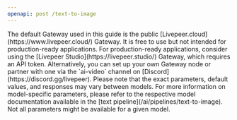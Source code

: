 ```yaml
---
openapi: post /text-to-image
---
```


<Info>
  The default Gateway used in this guide is the public
  [Livepeer.cloud](https://www.livepeer.cloud/) Gateway. It is free to use but
  not intended for production-ready applications. For production-ready
  applications, consider using the [Livepeer Studio](https://livepeer.studio/)
  Gateway, which requires an API token. Alternatively, you can set up your own
  Gateway node or partner with one via the `ai-video` channel on
  [Discord](https://discord.gg/livepeer).
</Info>

<Note>
  Please note that the exact parameters, default values, and responses may vary
  between models. For more information on model-specific parameters, please
  refer to the respective model documentation available in the [text
  pipeline](/ai/pipelines/text-to-image). Not all parameters might be available
  for a given model.
</Note>
